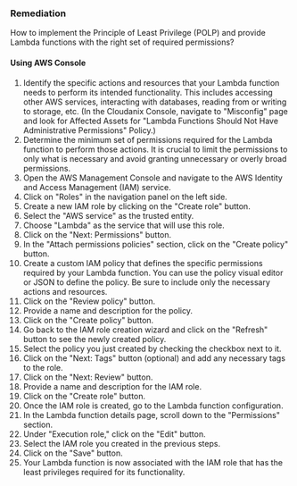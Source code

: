### Remediation

How to implement the Principle of Least Privilege (POLP) and provide Lambda functions with the right set of required permissions?

#### Using AWS Console

1. Identify the specific actions and resources that your Lambda function needs to perform its intended functionality. This includes accessing other AWS services, interacting with databases, reading from or writing to storage, etc.
    (In the Cloudanix Console, navigate to "Misconfig" page and look for Affected Assets for "Lambda Functions Should Not Have Administrative Permissions" Policy.)
2. Determine the minimum set of permissions required for the Lambda function to perform those actions. It is crucial to limit the permissions to only what is necessary and avoid granting unnecessary or overly broad permissions.
3. Open the AWS Management Console and navigate to the AWS Identity and Access Management (IAM) service.
4. Click on "Roles" in the navigation panel on the left side.
5. Create a new IAM role by clicking on the "Create role" button.
6. Select the "AWS service" as the trusted entity.
7. Choose "Lambda" as the service that will use this role.
8. Click on the "Next: Permissions" button.
9. In the "Attach permissions policies" section, click on the "Create policy" button.
10. Create a custom IAM policy that defines the specific permissions required by your Lambda function. You can use the policy visual editor or JSON to define the policy. Be sure to include only the necessary actions and resources.
11. Click on the "Review policy" button.
12. Provide a name and description for the policy.
13. Click on the "Create policy" button.
14. Go back to the IAM role creation wizard and click on the "Refresh" button to see the newly created policy.
15. Select the policy you just created by checking the checkbox next to it.
16. Click on the "Next: Tags" button (optional) and add any necessary tags to the role.
17. Click on the "Next: Review" button.
18. Provide a name and description for the IAM role.
19. Click on the "Create role" button.
20. Once the IAM role is created, go to the Lambda function configuration.
21. In the Lambda function details page, scroll down to the "Permissions" section.
22. Under "Execution role," click on the "Edit" button.
23. Select the IAM role you created in the previous steps.
24. Click on the "Save" button.
25. Your Lambda function is now associated with the IAM role that has the least privileges required for its functionality.